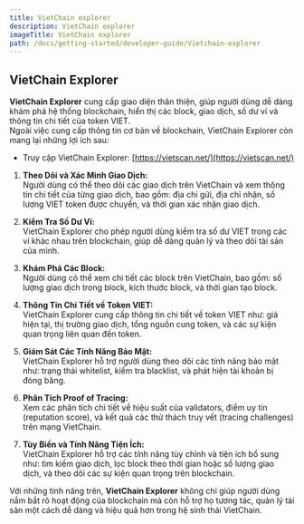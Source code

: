 ```yaml
---
title: VietChain explorer
description: VietChain explorer
imageTitle: VietChain explorer
path: /docs/getting-started/developer-guide/Vietchain-explorer
---
```


## VietChain Explorer

**VietChain Explorer** cung cấp giao diện thân thiện, giúp người dùng dễ dàng khám phá hệ thống blockchain, hiển thị các block, giao dịch, số dư ví và thông tin chi tiết của token VIET.  
Ngoài việc cung cấp thông tin cơ bản về blockchain, VietChain Explorer còn mang lại những lợi ích sau:

- Truy cập VietChain Explorer: [https://vietscan.net/](https://vietscan.net/)

1. **Theo Dõi và Xác Minh Giao Dịch:**  
Người dùng có thể theo dõi các giao dịch trên VietChain và xem thông tin chi tiết của từng giao dịch, bao gồm: địa chỉ gửi, địa chỉ nhận, số lượng VIET token được chuyển, và thời gian xác nhận giao dịch.

2. **Kiểm Tra Số Dư Ví:**  
VietChain Explorer cho phép người dùng kiểm tra số dư VIET trong các ví khác nhau trên blockchain, giúp dễ dàng quản lý và theo dõi tài sản của mình.

3. **Khám Phá Các Block:**  
Người dùng có thể xem chi tiết các block trên VietChain, bao gồm: số lượng giao dịch trong block, kích thước block, và thời gian tạo block.

4. **Thông Tin Chi Tiết về Token VIET:**  
VietChain Explorer cung cấp thông tin chi tiết về token VIET như: giá hiện tại, thị trường giao dịch, tổng nguồn cung token, và các sự kiện quan trọng liên quan đến token.

5. **Giám Sát Các Tính Năng Bảo Mật:**  
VietChain Explorer hỗ trợ người dùng theo dõi các tính năng bảo mật như: trạng thái whitelist, kiểm tra blacklist, và phát hiện tài khoản bị đóng băng.

6. **Phân Tích Proof of Tracing:**  
Xem các phân tích chi tiết về hiệu suất của validators, điểm uy tín (reputation score), và kết quả các thử thách truy vết (tracing challenges) trên mạng VietChain.

7. **Tùy Biến và Tính Năng Tiện Ích:**  
VietChain Explorer hỗ trợ các tính năng tùy chỉnh và tiện ích bổ sung như: tìm kiếm giao dịch, lọc block theo thời gian hoặc số lượng giao dịch, và theo dõi các sự kiện quan trọng trên blockchain.

Với những tính năng trên, **VietChain Explorer** không chỉ giúp người dùng nắm bắt rõ hoạt động của blockchain mà còn hỗ trợ họ tương tác, quản lý tài sản một cách dễ dàng và hiệu quả hơn trong hệ sinh thái VietChain.

